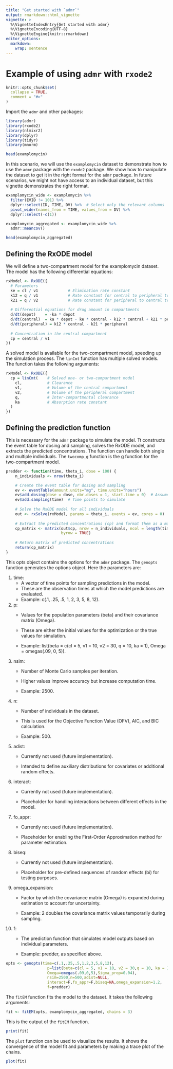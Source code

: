 ```yaml
---
title: "Get started with `admr`"
output: rmarkdown::html_vignette
vignette: >
  %\VignetteIndexEntry{Get started with admr}
  %\VignetteEncoding{UTF-8}
  %\VignetteEngine{knitr::rmarkdown}
editor_options: 
  markdown: 
    wrap: sentence
---
```


# Example of using `admr` with `rxode2`

```r
knitr::opts_chunk$set(
  collapse = TRUE,
  comment = "#>"
)
```

Import the `admr` and other packages:

```r
library(admr)
library(rxode2)
library(nlmixr2)
library(dplyr)
library(tidyr)
library(mnorm)
```

```r
head(examplomycin)
```

In this scenario, we will use the `examplomycin` dataset to demonstrate how to use the `admr` package with the `rxode2` package.
We show how to manipulate the dataset to get it in the right format for the `admr` package.
In future scenarios, we might not have access to an individual dataset, but this vignette demonstrates the right format.

```r
examplomycin_wide <- examplomycin %>%
  filter(EVID != 101) %>%
  dplyr::select(ID, TIME, DV) %>%  # Select only the relevant columns
  pivot_wider(names_from = TIME, values_from = DV) %>%
  dplyr::select(-c(1))

examplomycin_aggregated <- examplomycin_wide %>%
  admr::meancov()

head(examplomycin_aggregated)
```

## Defining the RxODE model

We will define a two-compartment model for the examplomycin dataset.
The model has the following differential equations:

```r
rxModel <- RxODE({
  # Parameters
  ke = cl / v1             # Elimination rate constant
  k12 = q / v1             # Rate constant for central to peripheral transfer
  k21 = q / v2             # Rate constant for peripheral to central transfer
  
  # Differential equations for drug amount in compartments
  d/dt(depot)    = -ka * depot
  d/dt(central)  = ka * depot - ke * central - k12 * central + k21 * peripheral
  d/dt(peripheral) = k12 * central - k21 * peripheral
  
  # Concentration in the central compartment
  cp = central / v1
})
```

A solved model is available for the two-compartment model, speeding up the simulation process.
The `linCmt` function has multiple solved models.
The function takes the following arguments:

```r
rxModel <- RxODE({
  cp = linCmt(    # Solved one- or two-compartment model
    cl,           # Clearance
    v1,           # Volume of the central compartment
    v2,           # Volume of the peripheral compartment
    q,            # Inter-compartmental clearance
    ka            # Absorption rate constant
  )
})
```

## Defining the prediction function

This is necessary for the `admr` package to simulate the model.
Tt constructs the event table for dosing and sampling, solves the RxODE model, and extracts the predicted concentrations.
The function can handle both single and multiple individuals.
The `twocomp_g` function is the g function for the two-compartment model.

```r
predder <- function(time, theta_i, dose = 100) {
    n_individuals <- nrow(theta_i)

    # Create the event table for dosing and sampling
    ev <- eventTable(amount.units="mg", time.units="hours")
    ev$add.dosing(dose = dose, nbr.doses = 1, start.time = 0)  # Assume same dose
    ev$add.sampling(time)  # Time points to simulate
    
    # Solve the RxODE model for all individuals
    out <- rxSolve(rxModel, params = theta_i, events = ev, cores = 0)
    
    # Extract the predicted concentrations (cp) and format them as a matrix
    cp_matrix <- matrix(out$cp, nrow = n_individuals, ncol = length(time), 
                        byrow = TRUE)
    
    # Return matrix of predicted concentrations
    return(cp_matrix)
}
```


This opts object contains the options for the `admr` package.
The `genopts` function generates the options object.
Here the parameters are:

1.  time:
    -   A vector of time points for sampling predictions in the model.
    -   These are the observation times at which the model predictions are evaluated.
    -   Example: c(.1, .25, .5, 1, 2, 3, 5, 8, 12).
2.  p:
    -   Values for the population parameters (beta) and their covariance matrix (Omega).
    
    -   These are either the initial values for the optimization or the true values for simulation.

    -   Example: list(beta = c(cl = 5, v1 = 10, v2 = 30, q = 10, ka = 1), Omega = omegas(.09, 0, 5)).
3.  nsim:
    -   Number of Monte Carlo samples per iteration.

    -   Higher values improve accuracy but increase computation time.

    -   Example: 2500.
4.  n:
    -   Number of individuals in the dataset.
    
    -   This is used for the Objective Function Value (OFV), AIC, and BIC calculation.

    -   Example: 500.
5.  adist:
    -   Currently not used (future implementation).

    -   Intended to define auxiliary distributions for covariates or additional random effects.
6.  interact:
    -   Currently not used (future implementation).

    -   Placeholder for handling interactions between different effects in the model.
7.  fo_appr:
    -   Currently not used (future implementation).

    -   Placeholder for enabling the First-Order Approximation method for parameter estimation.
8.  biseq:
    -   Currently not used (future implementation).

    -   Placeholder for pre-defined sequences of random effects (bi) for testing purposes.
9.  omega_expansion:
    -   Factor by which the covariance matrix (Omega) is expanded during estimation to account for uncertainty.

    -   Example: 2 doubles the covariance matrix values temporarily during sampling.
10. f:
    -   The prediction function that simulates model outputs based on individual parameters.

    -   Example: predder, as specified above.

```r
opts <- genopts(time=c(.1,.25,.5,1,2,3,5,8,12),
                  p=list(beta=c(cl = 5, v1 = 10, v2 = 30,q = 10, ka = 1),
                  Omega=omegas(.09,0,5),Sigma_prop=0.04),
                  nsim=2500,n=500,adist=NULL,
                  interact=F,fo_appr=F,biseq=NA,omega_expansion=1.2,
                  f=predder)
```


The `fitEM` function fits the model to the dataset.
It takes the following arguments:

```r
fit <- fitEM(opts, examplomycin_aggregated, chains = 3)
```

This is the output of the `fitEM` function.

```r
print(fit)
```

The `plot` function can be used to visualize the results.
It shows the convergence of the model fit and parameters by making a trace plot of the chains.

```r
plot(fit)
```
